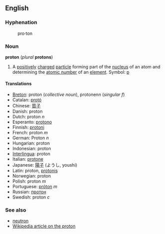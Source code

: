 ==English==
===Hyphenation===
:pro&middot;ton

===Noun===
'''proton''' (''plural'' '''protons''')

#A [[positively]] [[charge]]d [[particle]] forming part of the [[nucleus]] of an atom and determining the [[atomic number]] of an [[element]].  Symbol: [[p]]

====Translations====
*[[Breton]]: proton (''collective noun''), protonenn (''singular f'')
*Catalan: [[protó]]
*Chinese: [[質子]]
*Danish: proton
*Dutch: proton ''n''
*Esperanto: [[protono]]
*Finnish: [[protoni#Finnish|protoni]]
*French: proton ''m''
*German: Proton ''n''
*Hungarian: proton
*Indonesian: proton
*[[Interlingua]]: proton
*Italian: [[protone]]
*Japanese: [[陽子]] (ようし, youshi)
*Latin: proton, [[protonis]]
*Norwegian: proton
*Polish: proton ''m''
*Portuguese: [[próton]] ''m''
*Russian: [[протон]]
*Swedish: proton ''c''

===See also===
*[[neutron]]
*[[w:Proton|Wikipedia article on the proton]]
